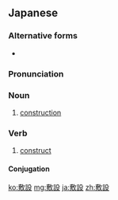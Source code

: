 ==Japanese==
{{ja-kanjitab|ふ|せつ|yomi=on}}

===Alternative forms===
* {{l/ja|布設}}

===Pronunciation===
{{ja-pron|ふせつ|y=o}}

===Noun===
{{ja-noun|ふせつ}}

# [[construction]]

===Verb===
{{ja-verb-suru|tr=trans|ふせつ}}

# [[construct]]

====Conjugation====
{{ja-suru|ふせつ}}

[[ko:敷設]]
[[mg:敷設]]
[[ja:敷設]]
[[zh:敷設]]